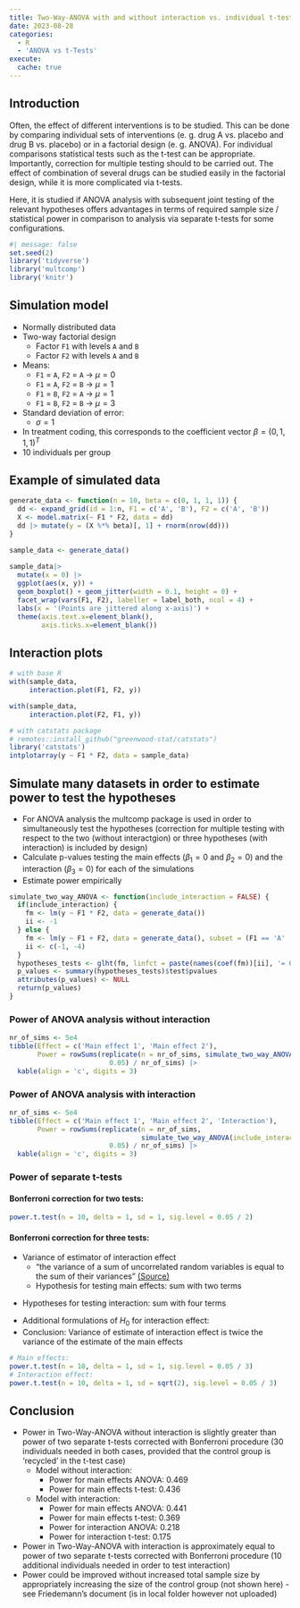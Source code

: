 ```yaml
---
title: Two-Way-ANOVA with and without interaction vs. individual t-tests
date: 2023-08-28
categories:
  - R
  - 'ANOVA vs t-Tests'
execute:
  cache: true
---
```


## Introduction
Often, the effect of different interventions is to be studied. This can be done by comparing individual sets of interventions (e. g. drug A vs. placebo and drug B vs. placebo) or in a factorial design (e. g. ANOVA). For individual comparisons statistical tests such as the t-test can be appropriate. Importantly, correction for multiple testing should to be carried out. The effect of combination of several drugs can be studied easily in the factorial design, while it is more complicated via t-tests.

Here, it is studied if ANOVA analysis with subsequent joint testing of the relevant hypotheses offers advantages in terms of required sample size / statistical power in comparison to analysis via separate t-tests for some configurations.

```r
#| message: false
set.seed(2)
library('tidyverse')
library('multcomp')
library('knitr')
```

## Simulation model
* Normally distributed data
* Two-way factorial design
  * Factor `F1` with levels `A` and `B`
  * Factor `F2` with levels `A` and `B`
* Means:
  * `F1` = `A`, `F2` = `A` &rarr; $\mu = 0$
  * `F1` = `A`, `F2` = `B` &rarr; $\mu = 1$
  * `F1` = `B`, `F2` = `A` &rarr; $\mu = 1$
  * `F1` = `B`, `F2` = `B` &rarr; $\mu = 3$
* Standard deviation of error:
  * $\sigma = 1$
* In treatment coding, this corresponds to the coefficient vector $\beta = (0, 1, 1, 1)^T$
* 10 individuals per group

  
## Example of simulated data
```r
generate_data <- function(n = 10, beta = c(0, 1, 1, 1)) {
  dd <- expand_grid(id = 1:n, F1 = c('A', 'B'), F2 = c('A', 'B'))
  X <- model.matrix(~ F1 * F2, data = dd)
  dd |> mutate(y = (X %*% beta)[, 1] + rnorm(nrow(dd)))
}

sample_data <- generate_data()
 
sample_data|> 
  mutate(x = 0) |> 
  ggplot(aes(x, y)) + 
  geom_boxplot() + geom_jitter(width = 0.1, height = 0) +
  facet_wrap(vars(F1, F2), labeller = label_both, ncol = 4) +
  labs(x = '(Points are jittered along x-axis)') +
  theme(axis.text.x=element_blank(),
        axis.ticks.x=element_blank())
```

## Interaction plots
```r
# with base R
with(sample_data, 
     interaction.plot(F1, F2, y))

with(sample_data, 
     interaction.plot(F2, F1, y))
```

```r
# with catstats package
# remotes::install_github("greenwood-stat/catstats")
library('catstats')
intplotarray(y ~ F1 * F2, data = sample_data)
```


## Simulate many datasets in order to estimate power to test the hypotheses
* For ANOVA analysis the multcomp package is used in order to simultaneously test the hypotheses (correction for multiple testing with respect to the two (without interactgion) or three hypotheses (with interaction) is included by design)
* Calculate p-values testing the main effects ($\beta_1 = 0$ and $\beta_2 = 0$) and the interaction ($\beta_3 = 0$) for each of the simulations
* Estimate power empirically

```r
simulate_two_way_ANOVA <- function(include_interaction = FALSE) {
  if(include_interaction) {
    fm <- lm(y ~ F1 * F2, data = generate_data())
    ii <- -1
  } else {
    fm <- lm(y ~ F1 + F2, data = generate_data(), subset = (F1 == 'A' | F2 == 'A'))
    ii <- c(-1, -4)
  }
  hypotheses_tests <- glht(fm, linfct = paste(names(coef(fm))[ii], '= 0'))
  p_values <- summary(hypotheses_tests)$test$pvalues
  attributes(p_values) <- NULL
  return(p_values)
}
```

### Power of ANOVA analysis without interaction
```r
nr_of_sims <- 5e4
tibble(Effect = c('Main effect 1', 'Main effect 2'),
       Power = rowSums(replicate(n = nr_of_sims, simulate_two_way_ANOVA()) < 
                         0.05) / nr_of_sims) |> 
  kable(align = 'c', digits = 3)
```

### Power of ANOVA analysis with interaction
```r
nr_of_sims <- 5e4
tibble(Effect = c('Main effect 1', 'Main effect 2', 'Interaction'),
       Power = rowSums(replicate(n = nr_of_sims, 
                                 simulate_two_way_ANOVA(include_interaction = TRUE)) < 
                         0.05) / nr_of_sims) |> 
  kable(align = 'c', digits = 3)
```


### Power of separate t-tests
#### Bonferroni correction for two tests:
```r
power.t.test(n = 10, delta = 1, sd = 1, sig.level = 0.05 / 2)
```


#### Bonferroni correction for three tests:
* Variance of estimator of interaction effect
  * "the variance of a sum of uncorrelated random variables is equal to the sum of their variances" [(Source)](https://en.wikipedia.org/w/index.php?title=Variance&oldid=1180635227)
  * Hypothesis for testing main effects: sum with two terms
  
\begin{align}
H_0: \qquad \mu_A - \mu_0 = 0 \qquad (&\iff \beta_1 = 0)\\
H_0: \qquad \mu_B - \mu_0 = 0 \qquad (&\iff \beta_2 = 0)
\end{align}
  
  * Hypotheses for testing interaction: sum with four terms 

\begin{align}
H_0: \qquad \mu_A + \mu_B - \mu_{AB} - \mu_0 = 0  \qquad (&\iff \beta_3 = 0)
\end{align}

* Additional formulations of $H_0$ for interaction effect:
\begin{align}
H_0: \qquad & \mu_A - \mu_0 & + & \mu_B - \mu_0 & = & \mu_{AB} - \mu_0 \\
H_0: \qquad & \beta_1 & + & \beta_2 & = & \beta_1 + \beta_2 + \beta_3
\end{align}
* Conclusion: Variance of estimate of interaction effect is twice the variance of the estimate of the main effects

```r
# Main effects:
power.t.test(n = 10, delta = 1, sd = 1, sig.level = 0.05 / 3)
# Interaction effect:
power.t.test(n = 10, delta = 1, sd = sqrt(2), sig.level = 0.05 / 3)
```

## Conclusion
* Power in Two-Way-ANOVA without interaction is slightly greater than power of two separate t-tests corrected with Bonferroni procedure (30 individuals needed in both cases, provided that the control group is 'recycled' in the t-test case)
  * Model without interaction:
    * Power for main effects ANOVA: 0.469
    * Power for main effects t-test: 0.436
  * Model with interaction:
    * Power for main effects ANOVA: 0.441
    * Power for main effects t-test: 0.369
    * Power for interaction ANOVA: 0.218
    * Power for interaction t-test: 0.175
    
  
* Power in Two-Way-ANOVA with interaction is approximately equal to power of two separate t-tests corrected with Bonferroni procedure (10 additional individuals needed in order to test interaction)
* Power could be improved without increased total sample size by appropriately increasing the size of the control group (not shown here) - see Friedemann's document (is in local folder however not uploaded)
